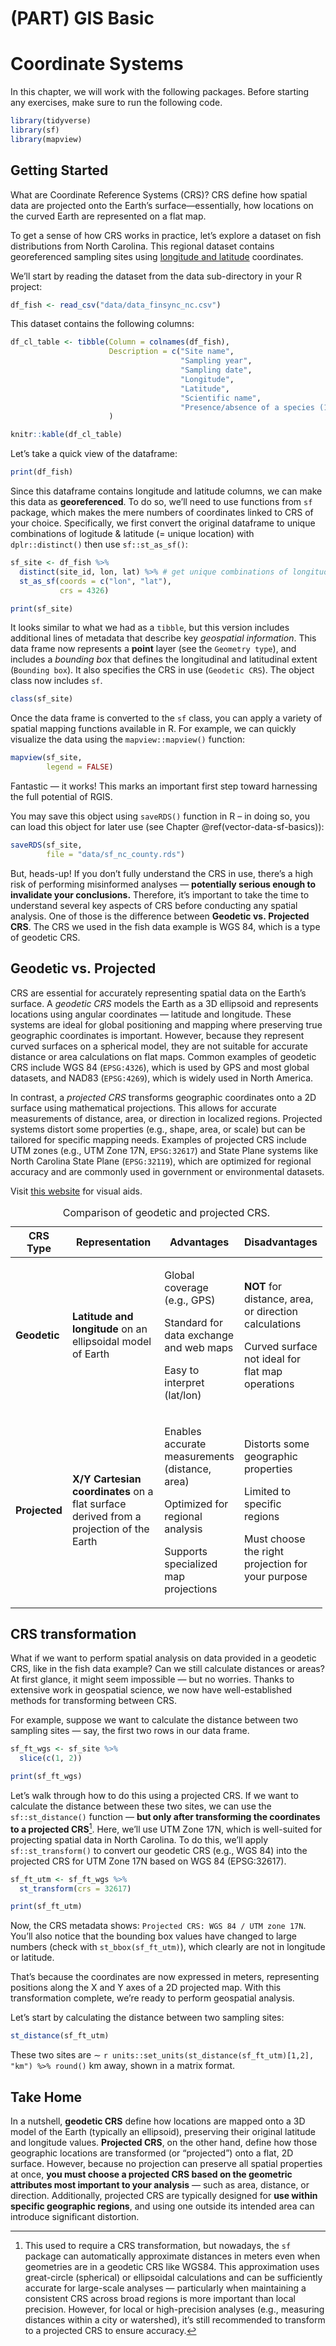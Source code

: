 # (PART) GIS Basic {.unnumbered}

# Coordinate Systems

In this chapter, we will work with the following packages.
Before starting any exercises, make sure to run the following code.

```r

library(tidyverse)
library(sf)
library(mapview)

```

## Getting Started

What are Coordinate Reference Systems (CRS)?
CRS define how spatial data are projected onto the Earth's surface—essentially, how locations on the curved Earth are represented on a flat map.

To get a sense of how CRS works in practice, let's explore a dataset on fish distributions from North Carolina.
This regional dataset contains georeferenced sampling sites using [longitude and latitude](https://www.latlong.net/) coordinates.

We'll start by reading the dataset from the data sub-directory in your R project:

```r
df_fish <- read_csv("data/data_finsync_nc.csv")
```

This dataset contains the following columns:

```r

df_cl_table <- tibble(Column = colnames(df_fish),
                      Description = c("Site name",
                                      "Sampling year",
                                      "Sampling date",
                                      "Longitude",
                                      "Latitude",
                                      "Scientific name",
                                      "Presence/absence of a species (1, present; 0, absent")
                      )

knitr::kable(df_cl_table)
```

Let's take a quick view of the dataframe:

```r
print(df_fish)
```

Since this dataframe contains longitude and latitude columns, we can make this data as **georeferenced**.
To do so, we'll need to use functions from `sf` package, which makes the mere numbers of coordinates linked to CRS of your choice.
Specifically, we first convert the original dataframe to unique combinations of logitude & latitude (= unique location) with `dplr::distinct()` then use `sf::st_as_sf()`:

```r
sf_site <- df_fish %>% 
  distinct(site_id, lon, lat) %>% # get unique combinations of longitude & latitude
  st_as_sf(coords = c("lon", "lat"),
           crs = 4326)

print(sf_site)
```

It looks similar to what we had as a `tibble`, but this version includes additional lines of metadata that describe key *geospatial information*.
This data frame now represents a **point** layer (see the `Geometry type`), and includes a *bounding box* that defines the longitudinal and latitudinal extent (`Bounding box`).
It also specifies the CRS in use (`Geodetic CRS`).
The object class now includes `sf`.

```r
class(sf_site)
```

Once the data frame is converted to the `sf` class, you can apply a variety of spatial mapping functions available in R.
For example, we can quickly visualize the data using the `mapview::mapview()` function:

```r
mapview(sf_site,
        legend = FALSE)
```

Fantastic — it works!
This marks an important first step toward harnessing the full potential of RGIS.

You may save this object using `saveRDS()` function in R – in doing so, you can load this object for later use (see Chapter \@ref(vector-data-sf-basics)):

```r
saveRDS(sf_site,
        file = "data/sf_nc_county.rds")
```

But, heads-up!
If you don’t fully understand the CRS in use, there's a high risk of performing misinformed analyses — **potentially serious enough to invalidate your conclusions.** Therefore, it's important to take the time to understand several key aspects of CRS before conducting any spatial analysis.
One of those is the difference between **Geodetic vs. Projected CRS**. The CRS we used in the fish data example is WGS 84, which is a type of geodetic CRS.

## Geodetic vs. Projected

CRS are essential for accurately representing spatial data on the Earth's surface.
A *geodetic CRS* models the Earth as a 3D ellipsoid and represents locations using angular coordinates — latitude and longitude.
These systems are ideal for global positioning and mapping where preserving true geographic coordinates is important.
However, because they represent curved surfaces on a spherical model, they are not suitable for accurate distance or area calculations on flat maps.
Common examples of geodetic CRS include WGS 84 (`EPSG:4326`), which is used by GPS and most global datasets, and NAD83 (`EPSG:4269`), which is widely used in North America.

In contrast, a *projected CRS* transforms geographic coordinates onto a 2D surface using mathematical projections.
This allows for accurate measurements of distance, area, or direction in localized regions.
Projected systems distort some properties (e.g., shape, area, or scale) but can be tailored for specific mapping needs.
Examples of projected CRS include UTM zones (e.g., UTM Zone 17N, `EPSG:32617`) and State Plane systems like North Carolina State Plane (`EPSG:32119`), which are optimized for regional accuracy and are commonly used in government or environmental datasets.

Visit [this website](https://www.earthdatascience.org/courses/use-data-open-source-python/intro-vector-data-python/spatial-data-vector-shapefiles/geographic-vs-projected-coordinate-reference-systems-python/?utm_source=chatgpt.com) for visual aids.

+---------------+----------------------------------------------------------------------------------------+------------------------------------------------+-------------------------------------------------------+
| CRS Type      | Representation                                                                         | Advantages                                     | Disadvantages                                         |
+===============+========================================================================================+================================================+=======================================================+
| **Geodetic**  | **Latitude and longitude** on an ellipsoidal model of Earth                            | Global coverage (e.g., GPS)                    | **NOT** for distance, area, or direction calculations |
|               |                                                                                        |                                                |                                                       |
|               |                                                                                        | Standard for data exchange and web maps        | Curved surface not ideal for flat map operations      |
|               |                                                                                        |                                                |                                                       |
|               |                                                                                        | Easy to interpret (lat/lon)                    |                                                       |
+---------------+----------------------------------------------------------------------------------------+------------------------------------------------+-------------------------------------------------------+
| **Projected** | **X/Y Cartesian coordinates** on a flat surface derived from a projection of the Earth | Enables accurate measurements (distance, area) | Distorts some geographic properties                   |
|               |                                                                                        |                                                |                                                       |
|               |                                                                                        | Optimized for regional analysis                | Limited to specific regions                           |
|               |                                                                                        |                                                |                                                       |
|               |                                                                                        | Supports specialized map projections           | Must choose the right projection for your purpose     |
+---------------+----------------------------------------------------------------------------------------+------------------------------------------------+-------------------------------------------------------+

: Comparison of geodetic and projected CRS.

## CRS transformation

What if we want to perform spatial analysis on data provided in a geodetic CRS, like in the fish data example?
Can we still calculate distances or areas?
At first glance, it might seem impossible — but no worries.
Thanks to extensive work in geospatial science, we now have well-established methods for transforming between CRS.

For example, suppose we want to calculate the distance between two sampling sites — say, the first two rows in our data frame.

```r
sf_ft_wgs <- sf_site %>% 
  slice(c(1, 2))

print(sf_ft_wgs)
```

Let's walk through how to do this using a projected CRS.
If we want to calculate the distance between these two sites, we can use the `sf::st_distance()` function — **but only after transforming the coordinates to a projected CRS**[^01-crs-1].
Here, we'll use UTM Zone 17N, which is well-suited for projecting spatial data in North Carolina.
To do this, we’ll apply `sf::st_transform()` to convert our geodetic CRS (e.g., WGS 84) into the projected CRS for UTM Zone 17N based on WGS 84 (EPSG:32617).

[^01-crs-1]: This used to require a CRS transformation, but nowadays, the `sf` package can automatically approximate distances in meters even when geometries are in a geodetic CRS like WGS84.
    This approximation uses great-circle (spherical) or ellipsoidal calculations and can be sufficiently accurate for large-scale analyses — particularly when maintaining a consistent CRS across broad regions is more important than local precision.
    However, for local or high-precision analyses (e.g., measuring distances within a city or watershed), it's still recommended to transform to a projected CRS to ensure accuracy.

```r
sf_ft_utm <- sf_ft_wgs %>% 
  st_transform(crs = 32617)

print(sf_ft_utm)
```

Now, the CRS metadata shows: `Projected CRS: WGS 84 / UTM zone 17N`.
You’ll also notice that the bounding box values have changed to large numbers (check with `st_bbox(sf_ft_utm)`), which clearly are not in longitude or latitude.

That’s because the coordinates are now expressed in meters, representing positions along the X and Y axes of a 2D projected map.
With this transformation complete, we’re ready to perform geospatial analysis.

Let’s start by calculating the distance between two sampling sites:

```r
st_distance(sf_ft_utm)
```

These two sites are $\sim$ `r units::set_units(st_distance(sf_ft_utm)[1,2], "km") %>% round()` km away, shown in a matrix format.

## Take Home

In a nutshell, **geodetic CRS** define how locations are mapped onto a 3D model of the Earth (typically an ellipsoid), preserving their original latitude and longitude values.
**Projected CRS**, on the other hand, define how those geographic locations are transformed (or "projected") onto a flat, 2D surface.
However, because no projection can preserve all spatial properties at once, **you must choose a projected CRS based on the geometric attributes most important to your analysis** — such as area, distance, or direction.
Additionally, projected CRS are typically designed for **use within specific geographic regions**, and using one outside its intended area can introduce significant distortion.
